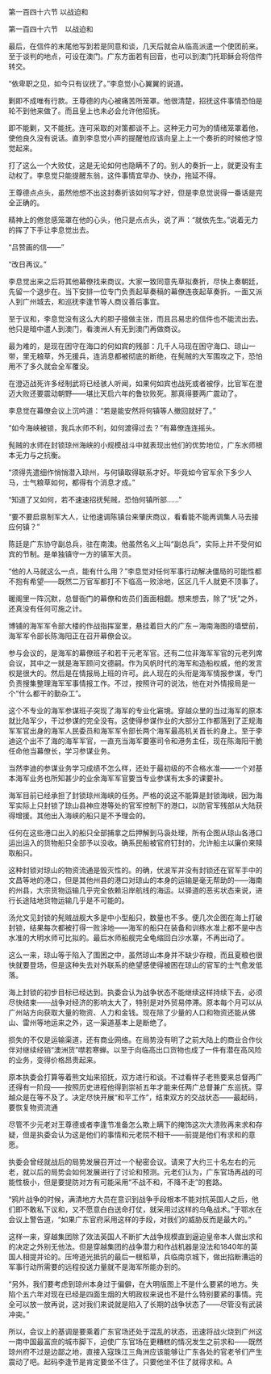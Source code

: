 

第一百四十六节 以战迫和

第一百四十六节　以战迫和

最后，在信件的末尾他写到若是同意和谈，几天后就会从临高派遣一个使团前来。至于谈判的地点，可设在澳门。广东方面若有回音，也可以到澳门托耶稣会将信件转交。

“依卑职之见，如今只有议抚了。”李息觉小心翼翼的说道。

剿即不成唯有行款。王尊德的内心被痛苦所笼罩。他很清楚，招抚这件事情恐怕是轮不到他来做了。而且皇上也未必会允许他招抚。

即不能剿，又不能抚。连可采取的对策都谈不上。这种无力可为的情绪笼罩着他，使他良久没有说话。直到李息觉小声的提醒他应该向皇上上一个奏折的时候他才惊觉起来。

打了这么一个大败仗，这是无论如何也隐瞒不了的。别人的奏折一上，就更没有主动权了。李息觉只能提醒东翁，这件事情宜早办、快办，拖延不得。

王尊德点点头，虽然他想不出这封奏折该如何写才好，但是李息觉说得一番话是完全正确的。

精神上的倦怠感笼罩在他的心头，他只是点点头，说了声：“就依先生。”说着无力的挥了下手让李息觉出去。

“吕赞画的信――”

“改日再议。”

李息觉出来之后将其他幕僚找来商议。大家一致同意先草拟奏折，尽快上奏朝廷，先留一个退步在。当下安排一位专门负责起草奏稿的幕僚连夜起草奏折。一面又派人到广州城去，和巡抚李逢节等人商议善后事宜。

至于议和，李息觉没有这么大的胆子擅做主张，而且吕易忠的信件也不能流出去。他只是暗中遣人到澳门，看澳洲人有无到澳门再做商议。

最为难的，是现在困守在海口的何如宾的残部：几千人马现在困守海口、琼山一带，里无粮草，外无援兵，连消息都被彻底的断绝，在髡贼的大军围攻之下，恐怕用不了多久就会全军覆没。

在澄迈战死许多经制武将已经骇人听闻，如果何如宾也战死或者被俘，比官军在澄迈大败还要震动朝野――堪比天启六年的鲁钦败死。那真得要两广震动了。

李息觉在幕僚会议上沉吟道：“若是能安然将何镇等人撤回就好了。”

“如今海峡被锁，我兵水师不利，如何渡得过去？”有幕僚连连摇头。

髡贼的水师在封锁琼州海峡的小规模战斗中就表现出他们的优势地位，广东水师根本无力与之抗衡。

“须得先遣细作悄悄潜入琼州，与何镇取得联系才好。毕竟如今官军余下多少人马，士气粮草如何，都得有个消息才成。”

“知道了又如何，若不速速招抚髡贼，恐怕何镇所部……”

“要不要启禀制军大人，让他速调陈镇台来肇庆商议，看看能不能再调集人马去接应何镇？”

陈廷是广东协守副总兵，驻在南澳。他虽然名义上叫“副总兵”，实际上并不受何如宾的节制。是单独镇守一方的镇军大员。

“他的人马就这么一点，能有什么用？”李息觉对任何军事行动解决僵局的可能性都不抱有希望――既然二万官军都打不下临高一败涂地，区区几千人就更不顶事了。

暖阁里一阵沉默，总督衙门的幕僚和佐员们面面相觑。想来想去，除了“抚”之外，还真没有任何可施之计。

博铺的海军军令部大楼的作战指挥室里，悬挂着巨大的广东－海南海图的墙壁前，海军军令部长陈海阳正在召开幕僚会议。

参与会议的，是海军的幕僚班子和若干元老军官。还有二位非海军军官的元老列席会议，其中之一就是海军顾问文德嗣。作为风帆时代的海军和造船权威，他的发言权是很大的。然后是在情报局上班的许可。此人现在的头衔是海军情报参谋，专门负责搜集整理海军军事情报工作。不过，按照许可的说法，他在对外情报局是一个“什么都干的勤杂工”。

这个不专业的海军参谋班子突现了海军的专业化窘境。穿越众里的当过海军的原本就比陆军少，干过参谋的完全没有。这使得参谋作业的大部分工作都落到了正规海军军官出身的海军人民委员和海军军令部长两个海军最高机关首长的身上。至于李迪这个出不了海的海军军官，一直充当海军要塞司令和港务主任，现在陈海阳干脆任命他当幕僚长，学习参谋业务。

当然李迪的参谋业务学习成绩不怎么样，还处于最初级的不合格水准――一个对基本海军业务也所知甚少的业余海军军官要当专业参谋有太多的课要补。

海军目前已经承担了封锁琼州海峡的任务。严格的说这不能算是封锁海峡，因为海军实际上只封锁了琼山县神应港等处的官军控制下的港口，以防官军残部从大陆获得增援。其他出入海峡的船只是不予理会的。

任何在这些港口出入的船只全部捕拿之后押解到马袅处理，所有企图从琼山各港口运出运入的货物船只全部予以没收。确系民船被官府钉封的，允许船主以廉价来赎取船只。

这种封锁对琼山的物资流通是毁灭性的。的确，伏波军并没有封锁还在官军手中的文昌等地的港口，但是其他州县的港口对琼山的本身的运输是毫无帮助的――海南的州县，大宗货物运输几乎完全依赖沿岸航线的海运。以驿道的恶劣状态来说，进行长途陆地货物运输几乎是不可能的。

汤允文见封锁的髡贼战舰大多是中小型船只，数量也不多。便几次企图在海上打破封锁，结果每次都被打得一败涂地――海军的船只在装备和训练水准上都不是中古水准的大明水师可比拟的。最后水师船舰完全龟缩回白沙水寨，不再出动了。

这么一来，琼山等于陷入了围困之中，虽然琼山本身并不缺少存粮，而且夏粮也很快就要登场，但是这种失去对外联系的绝望感使得被困在琼山的官军的士气愈发低落。

海上封锁的初步目标已经达到。执委会认为战争状态不能继续这样持续下去，必须尽快结束――战争对经济的影响太大了，特别是对外贸易停滞。原本每个月可以从广州站方向获取大量的物资、人力和金钱。现在除了少量的人口和物资还能从佛山、雷州等地运来之外，这一渠道基本上是断绝了。

损失的不仅是运输渠道，还有商业网络。在局势没有明了之前大陆上的商业合作伙伴对继续经销“澳洲货”噤若寒蝉。以至于向临高出口货物也成了一件有潜在高风险的业务，变得价格昂贵起来。

原本执委会打算等着熊文灿来招抚，双方进行和谈。不过看样子老熊要来总督两广还得有一阶段――按照历史进程他得到崇祯五年才能来任两广总督兼广东巡抚。穿越众是在等不及了。决定尽快开展“和平工作”，结束双方的交战状态――最起码，要恢复物资流通

尽管不少元老对王尊德或者李逢节准备怎么欺上瞒下的掩饰这次大溃败再来求和存疑，但是执委会认为这是他们的事情和元老院不相干――前提是他们有求和的意愿。

执委会曾经就战后的局势发展召开过一个秘密会议。请来了大约三十名左右的元老，就以后的局势会如何发展进行了讨论和预测。元老们认为，广东官场再战的可能性极小，但是要提防对方有可能采用“不战不和，不降不走”的套路。

“鸦片战争的时候，满清地方大员在意识到战争手段根本不能对抗英国人之后，他们即不敢私下议和，又不愿意白白送命打仗，就采用过这样的乌龟战术。”于鄂水在会议上警告道，“如果广东官府采用这样的手段，对我们的威胁反而是最大的。”

这样一来，穿越集团除了效法英国人不断扩大战争规模直到逼迫皇帝本人做出求和的决定之外别无他法。但是穿越集团的战争潜力和作战机器是没法和1840年的英国人相提并论的。压垮道光抵抗的最后一根稻草，兵临南京城下，做出掐断漕运的军事行动所需要的远程投送力量就不是海军所能办到的。

“另外，我们要考虑到琼州本身过于偏僻，在大明版图上不是什么要紧的地方。失陷个五六年对现在已经是四面生烟的大明政权来说也不是什么特别要紧的事情。完全可以放一放再说，这对我们来说就是陷入了长期的战争状态了――尽管没有武装冲突。”

所以，会议上的基调是要乘着广东官场还处于混乱的状态，迅速将战火烧到广州这一南中国最富庶的城市脚下，迫使广东官场在更糟糕的情况发生之前求和――既然琼州府不过是边鄙之地，直接入寇珠江三角洲应该能够让广东各处的官老爷们产生震动了吧。起码李逢节是肯定要坐不住了。只要他坐不住了就得求和。A

